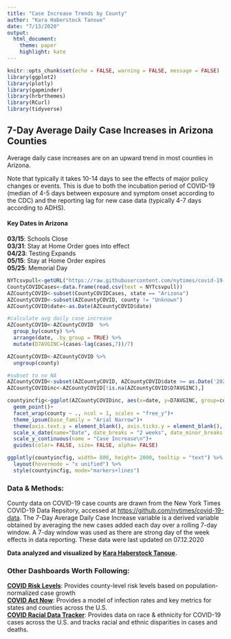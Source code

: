 ```yaml
---
title: "Case Increase Trends by County"
author: "Kara Haberstock Tanoue"
date: "7/13/2020"
output: 
  html_document:
    theme: paper
    highlight: kate
---
```


```r
knitr::opts_chunk$set(echo = FALSE, warning = FALSE, message = FALSE)
library(ggplot2)
library(plotly)
library(gapminder)
library(hrbrthemes)
library(RCurl)
library(tidyverse)
```

## 7-Day Average Daily Case Increases in Arizona Counties

Average daily case increases are on an upward trend in most counties in Arizona.
  
Note that typically it takes 10-14 days to see the effects of major policy changes or events. This is due to both the incubation period of COVID-19 (median of 4-5 days between exposure and symptom onset according to the CDC) and the reporting lag for new case data (typically 4-7 days according to ADHS).  
  
#### Key Dates in Arizona  

**03/15**: Schools Close  
**03/31**: Stay at Home Order goes into effect  
**04/23**: Testing Expands  
**05/15**: Stay at Home Order expires  
**05/25**: Memorial Day  


```r
NYTcsvpull<-getURL("https://raw.githubusercontent.com/nytimes/covid-19-data/master/us-counties.csv")
CountyCOVIDCases<-data.frame(read.csv(text = NYTcsvpull))
AZCountyCOVID<-subset(CountyCOVIDCases, state == "Arizona")
AZCountyCOVID<-subset(AZCountyCOVID, county != "Unknown")
AZCountyCOVID$date<-as.Date(AZCountyCOVID$date)

#calculate avg daily case increase
AZCountyCOVID<-AZCountyCOVID  %>% 
  group_by(county) %>%
  arrange(date, .by_group = TRUE) %>%
  mutate(D7AVGINC=(cases-lag(cases,7))/7)

AZCountyCOVID<-AZCountyCOVID %>%
  ungroup(county)

#subset to no NA
AZCountyCOVID<-subset(AZCountyCOVID, AZCountyCOVID$date >= as.Date('2020-3-9'))
AZCountyCOVIDinc<-AZCountyCOVID[!is.na(AZCountyCOVID$D7AVGINC),]

countyincfig<-ggplot(AZCountyCOVIDinc, aes(x=date, y=D7AVGINC, group=county, color=county, text = paste0(format.Date(date,"%m/%d"), ": ",format(D7AVGINC, digits = 2))), size=2, alpha=0.7) +
  geom_point()+
  facet_wrap(county ~ ., ncol = 1, scales = "free_y")+
  theme_ipsum(base_family = "Arial Narrow")+
  theme(axis.text.y = element_blank(), axis.ticks.y = element_blank(), legend.position = 'none')+
  scale_x_date(name="Date", date_breaks = "2 weeks", date_minor_breaks = "1 day", date_labels = "%m/%d")+
  scale_y_continuous(name = "Case Increase\n")+
  guides(color= FALSE, size= FALSE, alpha= FALSE)

ggplotly(countyincfig, width= 800, height= 2000, tooltip = "text") %>%
  layout(hovermode = "x unified") %>%
  style(countyincfig, mode="markers+lines")

```

### Data & Methods:

County data on COVID-19 case counts are drawn from the New York Times COVID-19 Data Repsitory, accessed at [https://github.com/nytimes/covid-19-data](https://github.com/nytimes/covid-19-data). The 7-Day Average Daily Case Increase variable is a derived variable obtained by averaging the new cases added each day over a rolling 7-day window. A 7-day window was used as there are strong day of the week effects in data reporting. These data were last updated on 07.12.2020 
  
**Data analyzed and visualized by [Kara Haberstock Tanoue](https://www.karatanoue.com).**

### Other Dashboards Worth Following:

**[COVID Risk Levels](https://globalepidemics.org/key-metrics-for-covid-suppression/)**: Provides county-level risk levels based on population-normalized case growth  
**[COVID Act Now](https://covidactnow.org)**: Provides a model of infection rates and key metrics for states and counties across the U.S.  
**[COVID Racial Data Tracker](https://covidtracking.com/race)**: Provides data on race & ethnicity for COVID-19 cases across the U.S. and tracks racial and ethnic disparities in cases and deaths. 
